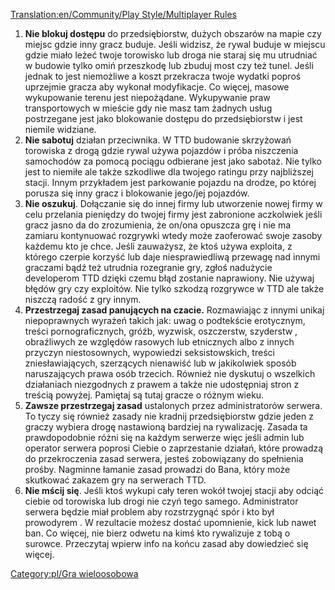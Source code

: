 [[Translation:en/Community/Play Style/Multiplayer Rules]]


# '''Nie blokuj dostępu''' do przedsiębiorstw, dużych obszarów na mapie czy miejsc gdzie inny gracz buduje. Jeśli widzisz, że rywal buduje w miejscu gdzie miało leżeć twoje torowisko lub droga nie staraj się mu utrudniać w budowie tylko omiń przeszkodę lub zbuduj most czy też tunel. Jeśli jednak to jest niemożliwe a koszt przekracza twoje wydatki poproś uprzejmie gracza aby wykonał modyfikacje. Co więcej, masowe wykupowanie terenu jest niepożądane. Wykupywanie praw transportowych w mieście gdy nie masz tam żadnych usług postrzegane jest jako blokowanie dostępu do przedsiębiorstw i jest niemile widziane.
# '''Nie sabotuj''' działan przeciwnika. W TTD budowanie skrzyżowań torowiska z drogą gdzie rywal używa pojazdów i próba niszczenia samochodów za pomocą pociągu odbierane jest jako sabotaż. Nie tylko jest to niemiłe ale także szkodliwe dla twojego ratingu przy najbliższej stacji. Innym przykładem jest parkowanie pojazdu na drodze, po której porusza się inny gracz i blokowanie jego/jej pojazdów. 
# '''Nie oszukuj'''. Dołączanie się do innej firmy lub utworzenie nowej firmy w celu przelania pieniędzy do twojej firmy jest zabronione aczkolwiek jeśli gracz jasno da do zrozumienia, że on/ona opuszcza grę i nie ma zamiaru kontynuować rozgrywki wtedy może zaoferować swoje zasoby każdemu kto je chce. Jeśli zauważysz, że ktoś używa exploita, z którego czerpie korzyść lub daje niesprawiedliwą przewagę nad innymi graczami bądź też utrudnia rozegranie gry, zgłoś nadużycie developerom TTD dzięki czemu błąd zostanie naprawiony. Nie używaj błędów gry czy exploitów. Nie tylko szkodzą rozgrywce w  TTD ale także niszczą radość z gry innym. 
# '''Przestrzegaj zasad panujących na czacie.''' Rozmawiając z innymi unikaj niepoprawnych wyrażeń takich jak: uwag o podtekście erotycznym, treści pornograficznych, gróźb, wyzwisk, oszczerstw, szyderstw , obraźliwych ze względów rasowych lub etnicznych albo z innych przyczyn niestosownych, wypowiedzi seksistowskich, treści zniesławiających, szerzących nienawiść lub w jakikolwiek sposób naruszających prawa osób trzecich. Również nie dyskutuj o wszelkich działaniach niezgodnych z prawem a także nie udostępniaj stron z treścią powyżej. Pamiętaj są tutaj gracze o różnym wieku.
# '''Zawsze przestrzegaj zasad''' ustalonych przez administratorów serwera. To tyczy się również zasady nie kradnij przedsiębiorstw gdzie jeden z graczy wybiera drogę nastawioną bardziej na rywalizację. Zasada ta prawdopodobnie różni się na każdym serwerze więc jeśli admin lub operator serwera poprosi Ciebie o zaprzestanie działań, które prowadzą do przekroczenia zasad serwera, jesteś zobowiązany do spełnienia prośby. Nagminne łamanie zasad prowadzi do Bana, który może skutkować zakazem gry na serwerach TTD.
# '''Nie mścij się'''. Jeśli ktoś wykupi cały teren wokół twojej stacji aby odciąć ciebie od torowiska lub drogi nie czyń tego samego. Administrator serwera będzie miał problem aby rozstrzygnąć spór i kto był prowodyrem . W rezultacie możesz dostać upomnienie, kick lub nawet ban. Co więcej, nie bierz odwetu na kimś kto rywalizuje z tobą o surowce. Przeczytaj wpierw info na końcu zasad aby dowiedzieć się więcej.

[[Category:pl/Gra wieloosobowa]]
